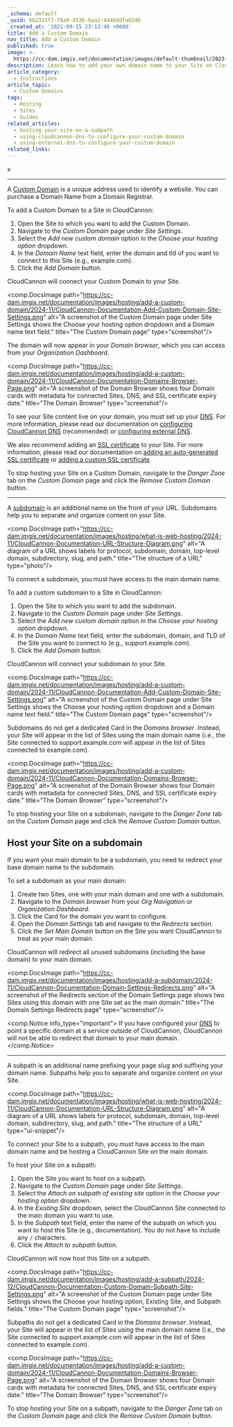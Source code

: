 ```yaml
---
_schema: default
_uuid: 6b2315f7-78a9-4536-baa2-9446ddfa0246
_created_at: '2021-09-15 23:13:40 +0000'
title: Add a Custom Domain
nav_title: Add a Custom Domain
published: true
image: >-
  https://cc-dam.imgix.net/documentation/images/default-thumbnail/2023-Q4/CloudCannon-Documentation-Thumbnail.png
description: Learn how to add your own domain name to your Site on CloudCannon.
article_category:
  - Instructions
article_topic:
  - Custom Domains
tags:
  - Hosting
  - Sites
  - Guides
related_articles:
  - hosting-your-site-on-a-subpath
  - using-cloudcannon-dns-to-configure-your-custom-domain
  - using-external-dns-to-configure-your-custom-domain
related_links:
---
```

x

---

A [Custom Domain](/documentation/articles/what-is-a-custom-domain/) is a unique address used to identify a website. You can purchase a Domain Name from a Domain Registrar.

To add a Custom Domain to a Site in CloudCannon:

1. Open the Site to which you want to add the Custom Domain.
2. Navigate to the *Custom Domain* page under *Site Settings*.
3. Select the *Add new custom domain* option in the *Choose your hosting option* dropdown.
4. In the *Domain Name* text field, enter the domain and tld of you want to connect to this Site (e.g., example.com).
5. Click the *Add Domain* button.

CloudCannon will connect your Custom Domain to your Site.

<comp.DocsImage path="https://cc-dam.imgix.net/documentation/images/hosting/add-a-custom-domain/2024-11/CloudCannon-Documentation-Add-Custom-Domain-Site-Settings.png" alt="A screenshot of the Custom Domain page under Site Settings shows the Choose your hosting option dropdown and a Domain name text field." title="The Custom Domain page" type="screenshot"/>

The domain will now appear in your *Domain browser*, which you can access from your *Organization Dashboard*.

<comp.DocsImage path="https://cc-dam.imgix.net/documentation/images/hosting/add-a-custom-domain/2024-11/CloudCannon-Documentation-Domains-Browser-Page.png" alt="A screenshot of the Domain Browser shows four Domain cards with metadata for connected Sites, DNS, and SSL certificate expiry date." title="The Domain Browser" type="screenshot"/>

To see your Site content live on your domain, you must set up your [DNS](/documentation/articles/what-is-dns/). For more information, please read our documentation on [configuring CloudCannon DNS](/documentation/articles/configure-cloudcannon-dns/) (recommended) or [configuring external DNS](/documentation/articles/configure-external-dns/).

We also recommend adding an [SSL certificate](/documentation/articles/what-is-an-ssl-certificate/) to your Site. For more information, please read our documentation on [adding an auto-generated SSL certificate](/documentation/articles/add-an-auto-generated-ssl-certificate/) or [adding a custom SSL certificate](/documentation/articles/add-a-custom-ssl-certificate/).

To stop hosting your Site on a Custom Domain, navigate to the *Danger Zone* tab on the *Custom Domain* page and click the *Remove Custom Domain* button.

---

A [subdomain](/documentation/articles/add-a-custom-domain-to-your-site/#use-a-subdomain) is an additional name on the front of your URL. Subdomains help you to separate and organize content on your Site.

<comp.DocsImage path="https://cc-dam.imgix.net/documentation/images/hosting/what-is-web-hosting/2024-11/CloudCannon-Documentation-URL-Structure-Diagram.png" alt="A diagram of a URL shows labels for protocol, subdomain, domain, top-level domain, subdirectory, slug, and path." title="The structure of a URL" type="photo"/>

To connect a subdomain, you must have access to the main domain name.

To add a custom subdomain to a Site in CloudCannon:

1. Open the Site to which you want to add the subdomain.
2. Navigate to the *Custom Domain* page under *Site Settings*.
3. Select the *Add new custom domain* option in the *Choose your hosting option* dropdown.
4. In the *Domain Name* text field, enter the subdomain, domain, and TLD of the Site you want to connect to (e.g., support.example.com).
5. Click the *Add Domain* button.

CloudCannon will connect your subdomain to your Site.

<comp.DocsImage path="https://cc-dam.imgix.net/documentation/images/hosting/add-a-custom-domain/2024-11/CloudCannon-Documentation-Add-Custom-Domain-Site-Settings.png" alt="A screenshot of the Custom Domain page under Site Settings shows the Choose your hosting option dropdown and a Domain name text field." title="The Custom Domain page" type="screenshot"/>

Subdomains do not get a dedicated Card in the *Domains browser*. Instead, your Site will appear in the list of Sites using the main domain name (i.e., the Site connected to support.example.com will appear in the list of Sites connected to example.com).

<comp.DocsImage path="https://cc-dam.imgix.net/documentation/images/hosting/add-a-custom-domain/2024-11/CloudCannon-Documentation-Domains-Browser-Page.png" alt="A screenshot of the Domain Browser shows four Domain cards with metadata for connected Sites, DNS, and SSL certificate expiry date." title="The Domain Browser" type="screenshot"/>

To stop hosting your Site on a subdomain, navigate to the *Danger Zone* tab on the *Custom Domain* page and click the *Remove Custom Domain* button.

## Host your Site on a subdomain

If you want your main domain to be a subdomain, you need to redirect your base domain name to the subdomain.

To set a subdomain as your main domain:

1. Create two Sites, one with your main domain and one with a subdomain.
2. Navigate to the *Domain browser* from your *Org Navigation* or *Organization Dashboard*.
3. Click the Card for the domain you want to configure.
4. Open the *Domain Settings* tab and navigate to the *Redirects* section.
5. Click the *Set Main Domain* button on the Site you want CloudCannon to treat as your main domain.

CloudCannon will redirect all unused subdomains (including the base domain) to your main domain.

<comp.DocsImage path="https://cc-dam.imgix.net/documentation/images/hosting/add-a-subdomain/2024-11/CloudCannon-Documentation-Domain-Settings-Redirects.png" alt="A screenshot of the Redirects section of the Domain Settings page shows two Sites using this domain with one Site set as the main domain." title="The Domain Settings Redirects page" type="screenshot"/>

<comp.Notice info_type="important">
  If you have configured your [DNS](/documentation/articles/what-is-dns/) to point a specific domain at a service outside of CloudCannon, CloudCannon will not be able to redirect that domain to your main domain.
</comp.Notice>

---

A subpath is an additional name prefixing your page slug and suffixing your domain name. Subpaths help you to separate and organize content on your Site.

<comp.DocsImage path="https://cc-dam.imgix.net/documentation/images/hosting/what-is-web-hosting/2024-11/CloudCannon-Documentation-URL-Structure-Diagram.png" alt="A diagram of a URL shows labels for protocol, subdomain, domain, top-level domain, subdirectory, slug, and path." title="The structure of a URL" type="ui-snippet"/>

To connect your Site to a subpath, you must have access to the main domain name and be hosting a CloudCannon Site on the main domain.

To host your Site on a subpath:

1. Open the Site you want to host on a subpath.
2. Navigate to the *Custom Domain* page under *Site Settings*.
3. Select the *Attach on subpath of existing site* option in the *Choose your hosting option* dropdown.
4. In the *Existing Site* dropdown, select the CloudCannon Site connected to the main domain you want to use.
5. In the *Subpath* text field, enter the name of the subpath on which you want to host this Site (e.g., documentation). You do not have to include any `/` characters.
6. Click the *Attach to subpath* button.

CloudCannon will now host this Site on a subpath.

<comp.DocsImage path="https://cc-dam.imgix.net/documentation/images/hosting/add-a-subpath/2024-12/CloudCannon-Documentation-Custom-Domain-Subpath-Site-Settings.png" alt="A screenshot of the Custom Domain page under Site Settings shows the Choose your hosting option, Existing Site, and Subpath fields." title="The Custom Domain page" type="screenshot"/>

Subpaths do not get a dedicated Card in the *Domains browser*. Instead, your Site will appear in the list of Sites using the main domain name (i.e., the Site connected to support.example.com will appear in the list of Sites connected to example.com).

<comp.DocsImage path="https://cc-dam.imgix.net/documentation/images/hosting/add-a-custom-domain/2024-11/CloudCannon-Documentation-Domains-Browser-Page.png" alt="A screenshot of the Domain Browser shows four Domain cards with metadata for connected Sites, DNS, and SSL certificate expiry date." title="The Domain Browser" type="screenshot"/>

To stop hosting your Site on a subpath, navigate to the *Danger Zone* tab on the *Custom Domain* page and click the *Remove Custom Domain* button.